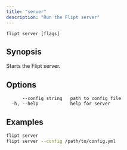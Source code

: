 ```yaml
---
title: "server"
description: "Run the Flipt server"
---
```


```
flipt server [flags]
```

## Synopsis

Starts the Flipt server.

## Options

```
      --config string   path to config file
  -h, --help            help for server
```

## Examples

```bash
flipt server
flipt server --config /path/to/config.yml
```
